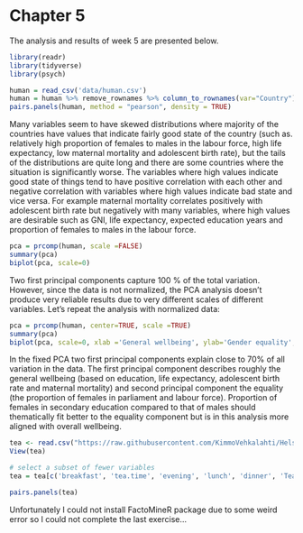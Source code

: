 # Chapter 5

The analysis and results of week 5 are presented below. 

```r
library(readr)
library(tidyverse)
library(psych)

human = read_csv('data/human.csv')
human = human %>% remove_rownames %>% column_to_rownames(var="Country")
pairs.panels(human, method = "pearson", density = TRUE)
```

Many variables seem to have skewed distributions where majority of the countries have values that indicate fairly good state of the country (such as. relatively high proportion of females to males in the labour force, high life expectancy, low maternal mortality and adolescent birth rate), but the tails of the distributions are quite long and there are some countries where the situation is significantly worse. The variables where high values indicate good state of things tend to have positive correlation with each other and negative correlation with variables where high values indicate bad state and vice versa. For example maternal mortality correlates positively with adolescent birth rate but negatively with many variables, where high values are desirable such as GNI, life expectancy, expected education years and proportion of females to males in the labour force. 


```r
pca = prcomp(human, scale =FALSE)
summary(pca)
biplot(pca, scale=0)
```

Two first principal components capture 100 % of the total variation. However, since the data is not normalized, the PCA analysis doesn't produce very reliable results due to very different scales of different variables. Let's repeat the analysis with normalized data: 

```r
pca = prcomp(human, center=TRUE, scale =TRUE)
summary(pca)
biplot(pca, scale=0, xlab ='General wellbeing', ylab='Gender equality', main='PCA of Countries')
```

In the fixed PCA two first principal components explain close to 70% of all variation in the data. The first principal component describes roughly the general wellbeing (based on education, life expectancy, adolescent birth rate and maternal mortality) and second principal component the equality (the proportion of females in parliament and labour force). Proportion of females in secondary education compared to that of males should thematically fit better to the equality component but is in this analysis more aligned with overall wellbeing.

```r
tea <- read.csv("https://raw.githubusercontent.com/KimmoVehkalahti/Helsinki-Open-Data-Science/master/datasets/tea.csv", stringsAsFactors = TRUE)
View(tea)

# select a subset of fewer variables
tea = tea[c('breakfast', 'tea.time', 'evening', 'lunch', 'dinner', 'Tea', 'How', 'sugar', 'how', 'where', 'price', 'age', 'sex', 'SPC')]

pairs.panels(tea)
```

Unfortunately I could not install FactoMineR package due to some weird error so I could not complete the last exercise...
